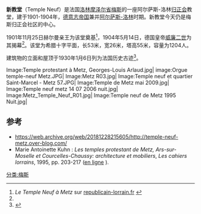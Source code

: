 {{Infobox religious building
 | building_name = 新教堂
 | image = Metz Temple Neuf R02.jpg
 | location = 法国[[洛林|洛林]][[摩泽尔省|摩泽尔省]][[梅斯|梅斯]]
 | cult = 归正会
 | type = [[教堂|教堂]]
 | rattachement = 阿尔萨斯-洛林归正会
 | début constr = 1901年 
 | fin const = 1905年
 | style = 新罗马式
}}
'''新教堂'''（Temple Neuf）是法国[[洛林|洛林]][[摩泽尔省|摩泽尔省]][[梅斯|梅斯]]的一座阿尔萨斯-洛林[[归正会|归正会]]教堂，建于1901-1904年，[[德意志帝国|德意志帝国]]兼并[[阿尔萨斯-洛林|阿尔萨斯-洛林]]时期。新教堂今天仍是梅斯归正会社区的中心。

1901年11月25日赫尔曼亲王为该堂奠基<ref name="rl">''Le Temple Neuf à Metz'' sur [http://www.republicain-lorrain.fr/actualite/2013/11/29/le-temple-neuf-a-metz republicain-lorrain.fr] {{Wayback|url=http://www.republicain-lorrain.fr/actualite/2013/11/29/le-temple-neuf-a-metz |date=20191206103124 }}</ref>，1904年5月14日，德国皇帝[[威廉二世|威廉二世]]为其揭幕<ref name="rl"/>。该堂为希腊十字平面，长53米，宽26米，塔高55米，容量为1204人。

建筑物的立面和屋顶于1930年1月6日列为法国历史古迹<ref>{{Base Mérimée|PA00106919}}</ref>。

<gallery mode="packed">
Image:Temple protestant à Metz, Georges-Louis Arlaud.jpg|
image:Orgue temple-neuf Metz.JPG|
Image:Metz R03.jpg|
Image:Temple neuf et quartier Saint-Marcel - Metz 57.JPG|
Image:Temple de Metz mai 2009.jpg|
Image:Temple neuf metz 14 07 2006 nuit.jpg|
Image:Metz_Temple_Neuf_R01.jpg|
Image:Temple neuf de Metz 1995 Nuit.jpg|
</gallery>

== 参考 ==
<references />
* https://web.archive.org/web/20181228215605/http://temple-neuf-metz.over-blog.com/
* Marie Antoinette Kuhn : ''Les temples protestant de Metz, Ars-sur-Moselle et Courcelles-Chaussy: architecture et mobiliers'', ''Les cahiers lorrains'', 1995, pp. 203-217 ([http://documents.irevues.inist.fr/bitstream/handle/2042/43331/CL_1995_2-3_203.pdf?sequence=1 en ligne] {{Wayback|url=http://documents.irevues.inist.fr/bitstream/handle/2042/43331/CL_1995_2-3_203.pdf?sequence=1 |date=20141209215812 }}).
[[分类:梅斯|分类:梅斯]]